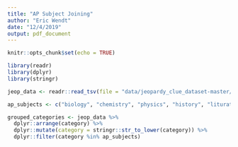 ```yaml
---
title: "AP Subject Joining"
author: "Eric Wendt"
date: "12/4/2019"
output: pdf_document
---
```

```r
knitr::opts_chunk$set(echo = TRUE)
```

```r
library(readr)
library(dplyr)
library(stringr)
```

```r
jeop_data <- readr::read_tsv(file = "data/jeopardy_clue_dataset-master/master_season1-35.tsv")
```

```r
ap_subjects <- c("biology", "chemistry", "physics", "history", "liturature")

grouped_categories <- jeop_data %>% 
  dplyr::arrange(category) %>% 
  dplyr::mutate(category = stringr::str_to_lower(category)) %>% 
  dplyr::filter(category %in% ap_subjects)
```


